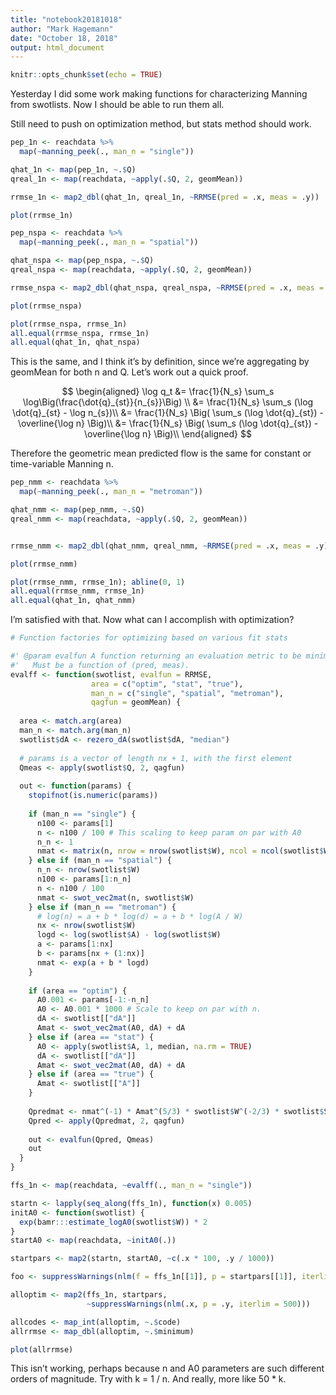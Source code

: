 ```yaml
---
title: "notebook20181018"
author: "Mark Hagemann"
date: "October 18, 2018"
output: html_document
---
```


```r
knitr::opts_chunk$set(echo = TRUE)
```

Yesterday I did some work making functions for characterizing Manning from swotlists. Now I should be able to run them all. 

Still need to push on optimization method, but stats method should work. 

```r
pep_1n <- reachdata %>% 
  map(~manning_peek(., man_n = "single"))

qhat_1n <- map(pep_1n, ~.$Q)
qreal_1n <- map(reachdata, ~apply(.$Q, 2, geomMean))

rrmse_1n <- map2_dbl(qhat_1n, qreal_1n, ~RRMSE(pred = .x, meas = .y))

plot(rrmse_1n)

```


```r
pep_nspa <- reachdata %>% 
  map(~manning_peek(., man_n = "spatial"))

qhat_nspa <- map(pep_nspa, ~.$Q)
qreal_nspa <- map(reachdata, ~apply(.$Q, 2, geomMean))

rrmse_nspa <- map2_dbl(qhat_nspa, qreal_nspa, ~RRMSE(pred = .x, meas = .y))

plot(rrmse_nspa)

plot(rrmse_nspa, rrmse_1n)
all.equal(rrmse_nspa, rrmse_1n)
all.equal(qhat_1n, qhat_nspa)
```

This is the same, and I think it's by definition, since we're aggregating by geomMean for both n and Q. Let's work out a quick proof. 

$$
\begin{aligned}
\log q_t &= \frac{1}{N_s} \sum_s \log\Big(\frac{\dot{q}_{st}}{n_{s}}\Big) \\
&= \frac{1}{N_s} \sum_s (\log \dot{q}_{st} - \log n_{s})\\
&= \frac{1}{N_s} \Big( \sum_s (\log \dot{q}_{st}) - \overline{\log n} \Big)\\
&= \frac{1}{N_s} \Big( \sum_s (\log \dot{q}_{st}) - \overline{\log n} \Big)\\
\end{aligned}
$$

Therefore the geometric mean predicted flow is the same for constant or time-variable Manning n. 


```r
pep_nmm <- reachdata %>% 
  map(~manning_peek(., man_n = "metroman"))

qhat_nmm <- map(pep_nmm, ~.$Q)
qreal_nmm <- map(reachdata, ~apply(.$Q, 2, geomMean))


rrmse_nmm <- map2_dbl(qhat_nmm, qreal_nmm, ~RRMSE(pred = .x, meas = .y))

plot(rrmse_nmm)

plot(rrmse_nmm, rrmse_1n); abline(0, 1)
all.equal(rrmse_nmm, rrmse_1n)
all.equal(qhat_1n, qhat_nmm)
```


I'm satisfied with that. Now what can I accomplish with optimization?

```r
# Function factories for optimizing based on various fit stats

#' @param evalfun A function returning an evaluation metric to be minimized. 
#'   Must be a function of (pred, meas). 
evalff <- function(swotlist, evalfun = RRMSE,
                  area = c("optim", "stat", "true"), 
                  man_n = c("single", "spatial", "metroman"),
                  qagfun = geomMean) {
  
  area <- match.arg(area)
  man_n <- match.arg(man_n)
  swotlist$dA <- rezero_dA(swotlist$dA, "median")
  
  # params is a vector of length nx + 1, with the first element 
  Qmeas <- apply(swotlist$Q, 2, qagfun)
  
  out <- function(params) {
    stopifnot(is.numeric(params))
    
    if (man_n == "single") {
      n100 <- params[1]
      n <- n100 / 100 # This scaling to keep param on par with A0
      n_n <- 1
      nmat <- matrix(n, nrow = nrow(swotlist$W), ncol = ncol(swotlist$W))
    } else if (man_n == "spatial") {
      n_n <- nrow(swotlist$W)
      n100 <- params[1:n_n]
      n <- n100 / 100
      nmat <- swot_vec2mat(n, swotlist$W)
    } else if (man_n == "metroman") {
      # log(n) = a + b * log(d) = a + b * log(A / W)
      nx <- nrow(swotlist$W)
      logd <- log(swotlist$A) - log(swotlist$W)
      a <- params[1:nx]
      b <- params[nx + (1:nx)]
      nmat <- exp(a + b * logd)
    }
    
    if (area == "optim") {
      A0.001 <- params[-1:-n_n]
      A0 <- A0.001 * 1000 # Scale to keep on par with n.
      dA <- swotlist[["dA"]]
      Amat <- swot_vec2mat(A0, dA) + dA
    } else if (area == "stat") {
      A0 <- apply(swotlist$A, 1, median, na.rm = TRUE)
      dA <- swotlist[["dA"]]
      Amat <- swot_vec2mat(A0, dA) + dA
    } else if (area == "true") {
      Amat <- swotlist[["A"]]
    }
    
    Qpredmat <- nmat^(-1) * Amat^(5/3) * swotlist$W^(-2/3) * swotlist$S^(1/2)
    Qpred <- apply(Qpredmat, 2, qagfun)
    
    out <- evalfun(Qpred, Qmeas)
    out
  }
}

ffs_1n <- map(reachdata, ~evalff(., man_n = "single"))

startn <- lapply(seq_along(ffs_1n), function(x) 0.005)
initA0 <- function(swotlist) {
  exp(bamr:::estimate_logA0(swotlist$W)) * 2
}
startA0 <- map(reachdata, ~initA0(.))

startpars <- map2(startn, startA0, ~c(.x * 100, .y / 1000))

foo <- suppressWarnings(nlm(f = ffs_1n[[1]], p = startpars[[1]], iterlim = 500))

alloptim <- map2(ffs_1n, startpars, 
                 ~suppressWarnings(nlm(.x, p = .y, iterlim = 500)))

allcodes <- map_int(alloptim, ~.$code)
allrrmse <- map_dbl(alloptim, ~.$minimum)

plot(allrrmse)

```

This isn't working, perhaps because n and A0 parameters are such different orders of magnitude. Try with k = 1 / n. And really, more like 50 * k. 

